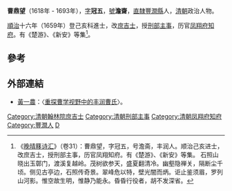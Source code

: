 '''曹鼎望'''（1618年 - 1693年），[[表字|字]]'''冠五'''，[[號|號]]'''澹齋'''，[[直隸|直隸]][[豐潤縣|豐潤縣]]人，[[清朝|清朝]]政治人物。

[[順治|順治]]十六年（1659年）登己亥科進士，改[[庶吉士|庶吉士]]，授[[刑部|刑部]][[主事|主事]]，历官[[凤翔府|凤翔府]][[知府|知府]]。有《楚游》、《新安》等集<ref>《[[晚晴簃诗汇|晚晴簃诗汇]]》（卷31）：曹鼎望，字冠五，号澹斋，丰润人。顺治己亥进士，改庶吉士，授刑部主事，历官凤翔知府。有《楚游》、《新安》等集。 石照山 晓出玉鄣门，渡溪复越岭。茂树欲参天，盛夏翻清冷。幽壑隐禅关，隔断尘千顷。侧见古亭边，石照传奇景。翠峰危以特，壁光闇而炳。讵止鉴须眉，罗列山河影。惟空故生明，惟静乃能永。昏昏行役者，胡不发深省。</ref>。

==參考==
{{reflist}}

==外部連結==
*[[黃一農|黃一農]]：〈[https://web.archive.org/web/20160304110220/http://hss.nthu.edu.tw/~ylh/uploadfiles/paper227_1.pdf 重探曹学视野中的丰润曹氏]〉。

{{清朝人物小作品}}
{{順治十六年己亥科殿試金榜}}
{{DEFAULTSORT:Cao曹}}
[[Category:清朝翰林院庶吉士|Category:清朝翰林院庶吉士]]
[[Category:清朝刑部主事|Category:清朝刑部主事]]
[[Category:清朝凤翔府知府|Category:清朝凤翔府知府]]
[[Category:豐潤人|Category:豐潤人]]
[[Category:曹姓|D]]